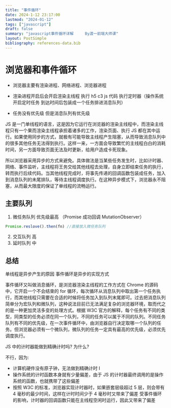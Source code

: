 ```yaml
---
title: "事件循环"
date: 2024-1-12 23:17:00
lastmod: "2024-01-12"
tags: ["javascript"]
draft: false
summary: "javascript事件循环详解     By渡一前端大师课"
layout: PostSimple
bibliography: references-data.bib
---
```


# 浏览器和事件循环

-   浏览器主要有渲染进程、网络进程、浏览器进程

-   渲染进程开启后会开启渲染主线程 执行 h5 c3 js 代码 执行定时器（操作系统开启定时任务 到达时间后包装成一个任务排进消息队列）

-   任务没有优先级 但是消息队列有优先级

JS 是一门单线程的语言，这是因为它运行在浏览器的渲染主线程中，而渲染主线程只有一个果而渲染主线程承担着诸多的工作，渲染页面、执行 JS 都在其中运行。如果使用同步的方式，就极有可能导致主线程产生阻塞，从而导致消息队列中的很多其他任务无法得到执行。这样一来，一方面会导致繁忙的主线程白白的消耗时间，另一方面导致页面无法及时更新，给用户造成卡死现象。

所以浏览器采用异步的方式来避免。具体做法是当某些任务发生时，比如计时器、网络、事件监听，主线程将王务交给其他线程去处理，自身立即结束任务的执行，转而执行后续代码。当其他线程完成时，将事先传递的回调函数包装成任务，加入到消息队列的未尾排队，等待主线程调度执行。在这种异步模式下，浏览器永不阻塞，从而最大限度的保证了单线程的流畅运行。

## 主要队列

1. 微任务队列 优先级最高 （Promise 成功回调 MutationObserver）

```js
Promise.reslove().then(fn) //直接放入微任务队列
```

2. 交互队列 高
3. 延时队列 中

## 总结

单线程是异步产生的原因 事件循环是异步的实现方式

事件循环又叫做消息循环，是浏览器渲染主线程的工作方式在 Chrome 的源码中，它开启一个不会结束的 for 循环，每次循环从消息队列中取出第一个任务执行，而其他线程只需要在合适的时候将任务加入到队列末尾即可。过去把消息队列简单分为宏队列和微队列，这种说法目前已无法满足复杂的浏览器环境，取而代之的是一种更加灵活多变的处理方式。根据 W3C 官方的解释，每个任务有不同的类型，同类型的任务必须在同一个队列，不同的任务可以属于不同的队列。不同任务队列有不同的优先级，在一次事件循环中，由浏览器自行决定取哪一个队列的任务。但浏览器必须有一个微队列，微队列的任务一定具有最高的优先级，必须优先调度执行。

JS 中的计时器能做到精确计时吗? 为什么?

不行，因为:

-   计算机硬件没有原子钟，无法做到精确计时 I
-   操作系统的计时函数本身就有少量偏差，由于 JS 的计时器最终调用的是操作系统的函数，也就携带了这些偏差
-   按照 W3C 的标准，浏览器实现计时器时，如果嵌套层级超过 5 层，则会带有 4 毫秒的最少时间，这样在计时时间少于 4 毫秒时又带来了偏差
    受事件循环的影响，计时器的回调函数只能在主线程空闲时运行，因此又带来了偏差
